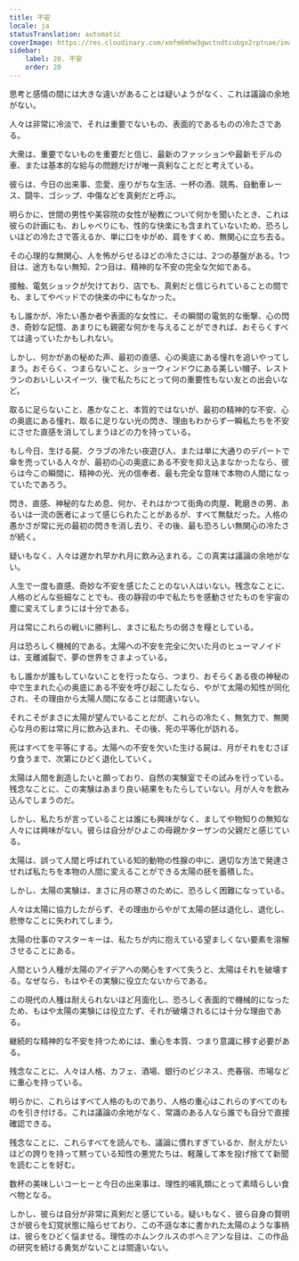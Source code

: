```yaml
---
title: 不安
locale: ja
statusTranslation: automatic
coverImage: https://res.cloudinary.com/xmfm6mhw3gwctndtcubgx2rptnae/image/upload/v1741354419/small_cover_la_gran_rebelion_28716e29d2.webp
sidebar:
    label: 20. 不安
    order: 20
---
```

思考と感情の間には大きな違いがあることは疑いようがなく、これは議論の余地がない。

人々は非常に冷淡で、それは重要でないもの、表面的であるものの冷たさである。

大衆は、重要でないものを重要だと信じ、最新のファッションや最新モデルの車、または基本的な給与の問題だけが唯一真剣なことだと考えている。

彼らは、今日の出来事、恋愛、座りがちな生活、一杯の酒、競馬、自動車レース、闘牛、ゴシップ、中傷などを真剣だと呼ぶ。

明らかに、世間の男性や美容院の女性が秘教について何かを聞いたとき、これは彼らの計画にも、おしゃべりにも、性的な快楽にも含まれていないため、恐ろしいほどの冷たさで答えるか、単に口をゆがめ、肩をすくめ、無関心に立ち去る。

その心理的な無関心、人を怖がらせるほどの冷たさには、2つの基盤がある。1つ目は、途方もない無知、2つ目は、精神的な不安の完全な欠如である。

接触、電気ショックが欠けており、店でも、真剣だと信じられていることの間でも、ましてやベッドでの快楽の中にもなかった。

もし誰かが、冷たい愚か者や表面的な女性に、その瞬間の電気的な衝撃、心の閃き、奇妙な記憶、あまりにも親密な何かを与えることができれば、おそらくすべては違っていたかもしれない。

しかし、何かがあの秘めた声、最初の直感、心の奥底にある憧れを追いやってしまう。おそらく、つまらないこと、ショーウィンドウにある美しい帽子、レストランのおいしいスイーツ、後で私たちにとって何の重要性もない友との出会いなど。

取るに足らないこと、愚かなこと、本質的ではないが、最初の精神的な不安、心の奥底にある憧れ、取るに足りない光の閃き、理由もわからず一瞬私たちを不安にさせた直感を消してしまうほどの力を持っている。

もし今日、生ける屍、クラブの冷たい夜遊び人、または単に大通りのデパートで傘を売っている人々が、最初の心の奥底にある不安を抑え込まなかったなら、彼らは今この瞬間に、精神の光、光の信奉者、最も完全な意味で本物の人間になっていたであろう。

閃き、直感、神秘的なため息、何か、それはかつて街角の肉屋、靴磨きの男、あるいは一流の医者によって感じられたことがあるが、すべて無駄だった。人格の愚かさが常に光の最初の閃きを消し去り、その後、最も恐ろしい無関心の冷たさが続く。

疑いもなく、人々は遅かれ早かれ月に飲み込まれる。この真実は議論の余地がない。

人生で一度も直感、奇妙な不安を感じたことのない人はいない。残念なことに、人格のどんな些細なことでも、夜の静寂の中で私たちを感動させたものを宇宙の塵に変えてしまうには十分である。

月は常にこれらの戦いに勝利し、まさに私たちの弱さを糧としている。

月は恐ろしく機械的である。太陽への不安を完全に欠いた月のヒューマノイドは、支離滅裂で、夢の世界をさまよっている。

もし誰かが誰もしていないことを行ったなら、つまり、おそらくある夜の神秘の中で生まれた心の奥底にある不安を呼び起こしたなら、やがて太陽の知性が同化され、その理由から太陽人間になることは間違いない。

それこそがまさに太陽が望んでいることだが、これらの冷たく、無気力で、無関心な月の影は常に月に飲み込まれ、その後、死の平等化が訪れる。

死はすべてを平等にする。太陽への不安を欠いた生ける屍は、月がそれをむさぼり食うまで、次第にひどく退化していく。

太陽は人間を創造したいと願っており、自然の実験室でその試みを行っている。残念なことに、この実験はあまり良い結果をもたらしていない。月が人々を飲み込んでしまうのだ。

しかし、私たちが言っていることは誰にも興味がなく、ましてや物知りの無知な人々には興味がない。彼らは自分がひよこの母親かターザンの父親だと感じている。

太陽は、誤って人間と呼ばれている知的動物の性腺の中に、適切な方法で発達させれば私たちを本物の人間に変えることができる太陽の胚を蓄積した。

しかし、太陽の実験は、まさに月の寒さのために、恐ろしく困難になっている。

人々は太陽に協力したがらず、その理由からやがて太陽の胚は退化し、退化し、悲惨なことに失われてしまう。

太陽の仕事のマスターキーは、私たちが内に抱えている望ましくない要素を溶解させることにある。

人間という人種が太陽のアイデアへの関心をすべて失うと、太陽はそれを破壊する。なぜなら、もはやその実験に役立たないからである。

この現代の人種は耐えられないほど月面化し、恐ろしく表面的で機械的になったため、もはや太陽の実験には役立たず、それが破壊されるには十分な理由である。

継続的な精神的な不安を持つためには、重心を本質、つまり意識に移す必要がある。

残念なことに、人々は人格、カフェ、酒場、銀行のビジネス、売春宿、市場などに重心を持っている。

明らかに、これらはすべて人格のものであり、人格の重心はこれらのすべてのものを引き付ける。これは議論の余地がなく、常識のある人なら誰でも自分で直接確認できる。

残念なことに、これらすべてを読んでも、議論に慣れすぎているか、耐えがたいほどの誇りを持って黙っている知性の悪党たちは、軽蔑して本を投げ捨てて新聞を読むことを好む。

数杯の美味しいコーヒーと今日の出来事は、理性的哺乳類にとって素晴らしい食べ物となる。

しかし、彼らは自分が非常に真剣だと感じている。疑いもなく、彼ら自身の賢明さが彼らを幻覚状態に陥らせており、この不遜な本に書かれた太陽のような事柄は、彼らをひどく悩ませる。理性のホムンクルスのボヘミアンな目は、この作品の研究を続ける勇気がないことは間違いない。

